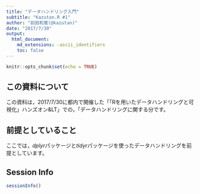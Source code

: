 ```yaml
---
title: "データハンドリング入門"
subtitle: "Kazutan.R #1"
author: "前田和寛(@kazutan)"
date: "2017/7/30"
output:
  html_document:
    md_extensions: -ascii_identifiers
    toc: false
---
```


```r
knitr::opts_chunk$set(echo = TRUE)

```

## この資料について

この資料は，2017/7/30に都内で開催した「「Rを用いたデータハンドリングと可視化」ハンズオン&LT」での，「データハンドリングに関する分です。

## 前提としていること

ここでは，*dplyr*パッケージと*tidyr*パッケージを使ったデータハンドリングを前提としています。

## Session Info

```r
sessionInfo()
```

